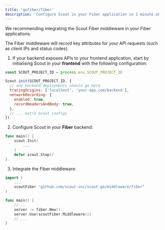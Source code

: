 ```yaml
---
title: 'gofiber/fiber'
description: 'Configure Scout in your Fiber application in 1 minute or less'
---
```


We recommending integrating the Scout Fiber middleware in your Fiber applications.

The Fiber middleware will record key attributes for your API requests (such as client IPs and status codes).

<ScoutInitialisationWarning language='Go' />

1. If your backend exposes APIs to your frontend application, start by initialising Scout in your **frontend** with the following configuration:

```javascript
const SCOUT_PROJECT_ID = process.env.SCOUT_PROJECT_ID

Scout.init(SCOUT_PROJECT_ID, {
  // any backend deployments should go here
  tracingOrigins: ['localhost', 'your-app.com/backend'],
  networkRecording: {
    enabled: true,
    recordHeadersAndBody: true,
  },
  // ... extra Scout configs
})
```

2. Configure Scout in your **Fiber** backend:

```go
func main() {
    scout.Init(
        ...
    )
    defer scout.Stop()
}
```

3. Integrate the Fiber middleware:

```go
import (
    ...
    scoutFiber "github.com/scout-inc/scout-go/middleware/fiber"
)

func main() {
    // ...
    server := fiber.New()
    server.Use(scoutFiber.Middleware())
    // ...
}
```